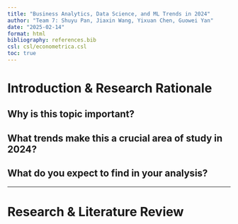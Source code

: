 ```yaml
---
title: "Business Analytics, Data Science, and ML Trends in 2024"
author: "Team 7: Shuyu Pan, Jiaxin Wang, Yixuan Chen, Guowei Yan"
date: "2025-02-14"
format: html
bibliography: references.bib
csl: csl/econometrica.csl
toc: true
---
```


# Introduction & Research Rationale
## Why is this topic important?

## What trends make this a crucial area of study in 2024?

## What do you expect to find in your analysis?

---

# Research & Literature Review


